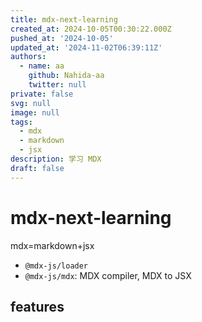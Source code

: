 ```yaml
---
title: mdx-next-learning
created_at: 2024-10-05T00:30:22.000Z
pushed_at: '2024-10-05'
updated_at: '2024-11-02T06:39:11Z'
authors:
  - name: aa
    github: Nahida-aa
    twitter: null
private: false
svg: null
image: null
tags:
  - mdx
  - markdown
  - jsx
description: 学习 MDX
draft: false
---
```


# mdx-next-learning
mdx=markdown+jsx

- `@mdx-js/loader`
- `@mdx-js/mdx`: MDX compiler,  MDX to JSX

## features

### 

